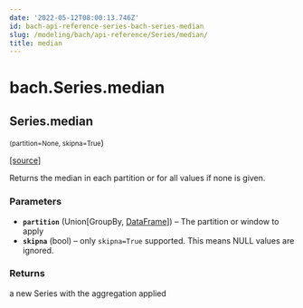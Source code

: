 ```yaml
---
date: '2022-05-12T08:00:13.746Z'
id: bach-api-reference-series-bach-series-median
slug: /modeling/bach/api-reference/Series/median/
title: median
---
```


# bach.Series.median

<div className="method">

## <span className="additional-name">Series.</span><span className="name">median</span>

<small className="parameter-list">(<span className="parameter" id="partition">partition=None</span>, <span className="parameter" id="skipna">skipna=True</span></small>)


&#8203;<span className="view-source">[[source]](https://github.com/objectiv/objectiv-analytics/blob/main/bach/bach/series/series.py)</span>

<div className="content">

Returns the median in each partition or for all values if none is given.


### Parameters

* **`partition`** (Union[GroupBy, [DataFrame](/modeling/bach/api-reference/DataFrame/bach.DataFrame.mdx)]) – The partition or window to apply
* **`skipna`** (bool) – only `skipna=True` supported. This means NULL values are ignored.



### Returns

a new Series with the aggregation applied



</div>


</div>
